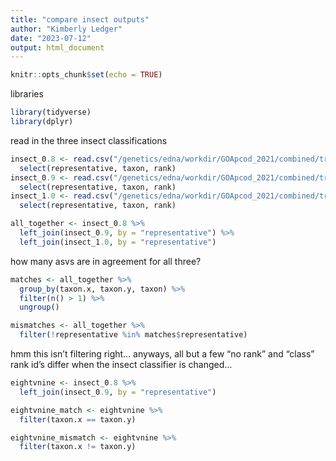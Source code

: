 ```yaml
---
title: "compare insect outputs"
author: "Kimberly Ledger"
date: "2023-07-12"
output: html_document
---
```


```r
knitr::opts_chunk$set(echo = TRUE)
```

libraries
```r
library(tidyverse)
library(dplyr)
```


read in the three insect classifications
```r
insect_0.8 <- read.csv("/genetics/edna/workdir/GOApcod_2021/combined/trimmed/filtered/outputs/asv_full_taxonomy_insect.csv")  %>%
  select(representative, taxon, rank)
insect_0.9 <- read.csv("/genetics/edna/workdir/GOApcod_2021/combined/trimmed/filtered/outputs/asv_taxonomy_insect_0_9.csv")  %>%
  select(representative, taxon, rank)
insect_1.0 <- read.csv("/genetics/edna/workdir/GOApcod_2021/combined/trimmed/filtered/outputs/asv_taxonomy_insect_1_0.csv") %>%
  select(representative, taxon, rank)
```

```r
all_together <- insect_0.8 %>%
  left_join(insect_0.9, by = "representative") %>%
  left_join(insect_1.0, by = "representative")
```

how many asvs are in agreement for all three? 
```r
matches <- all_together %>%
  group_by(taxon.x, taxon.y, taxon) %>%
  filter(n() > 1) %>%
  ungroup()
```

```r
mismatches <- all_together %>%
  filter(!representative %in% matches$representative)
```

hmm this isn't filtering right... anyways, all but a few "no rank" and "class" rank id's differ when the insect classifier is changed... 

```r
eightvnine <- insect_0.8 %>%
  left_join(insect_0.9, by = "representative")
```

```r
eightvnine_match <- eightvnine %>%
  filter(taxon.x == taxon.y)

eightvnine_mismatch <- eightvnine %>%
  filter(taxon.x != taxon.y)
```


